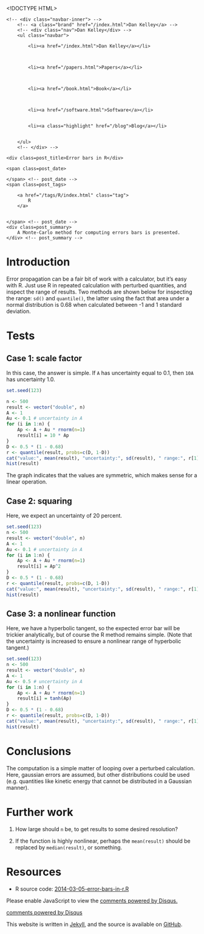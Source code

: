 <!DOCTYPE HTML>
<html>
<head>
<link rel='stylesheet' type='text/css' href='/css/syntax.css' />
<link rel='stylesheet' type='text/css' href='/css/style.css' />
<meta charset="UTF-8">
<title>Error bars in R</title>
</head>

<body>
<div class="navbar">
    <!-- <div class="navbar-inner"> -->
        <!-- <a class="brand" href="/index.html">Dan Kelley</a> -->
        <!-- <div class="nav">Dan Kelley</div> -->
        <ul class="navbar">
            
            <li><a href="/index.html">Dan Kelley</a></li>
            

            
            <li><a href="/papers.html">Papers</a></li>
            

            
            <li><a href="/book.html">Book</a></li>
            

            
            <li><a href="/software.html">Software</a></li>
            
            
            <li><a class="highlight" href="/blog">Blog</a></li>
            

        </ul>
        <!-- </div> -->
</div>

<div id="content">
    




<!-- <div class="span8"> -->

<div class=topnav>

<!-- | <a href='/blog'>Home</a> | -->

</div> <!-- topnav -->


<div class="page-header">

    <div class=post_title>Error bars in R</div>
<!-- </div> --> <!-- span8 -->

<!-- <div class="span4"> -->

<div class=slug>
    <span class=post_date>
        
    </span> <!-- post_date -->
    <span class=post_tags>
        
        <a href="/tags/R/index.html" class="tag">
            R
        </a>
        
        
    </span> <!-- post_date -->
    <div class=post_summary>
        A Monte-Carlo method for computing errors bars is presented.
    </div> <!-- post_summary -->
</div> <!-- slug -->

<!-- </div> -->
<!-- span4 -->
</div> <!-- page-header -->



# Introduction

Error propagation can be a fair bit of work with a calculator, but it's easy with R.  Just use R in repeated calculation with perturbed quantities, and inspect the range of results.  Two methods are shown below for inspecting the range: ``sd()`` and ``quantile()``, the latter using the fact that area under a normal distribution is 0.68 when calculated between -1 and 1 standard deviation.

# Tests


## Case 1: scale factor

In this case, the answer is simple.  If ``A`` has uncertainty equal to 0.1, then ``10A`` has uncertainty 1.0.


```r
set.seed(123)

n <- 500
result <- vector("double", n)
A <- 1
Au <- 0.1 # uncertainty in A
for (i in 1:n) {
    Ap <- A + Au * rnorm(n=1)
    result[i] = 10 * Ap
}
D <- 0.5 * (1 - 0.68)
r <- quantile(result, probs=c(D, 1-D))
cat("value:", mean(result), "uncertainty:", sd(result), " range:", r[1], "to", r[2], "\n")
hist(result)
```

The graph indicates that the values are symmetric, which makes sense for a linear operation.

                                        
## Case 2: squaring

Here, we expect an uncertainty of 20 percent.


```r
set.seed(123)
n <- 500
result <- vector("double", n)
A <- 1
Au <- 0.1 # uncertainty in A
for (i in 1:n) {
    Ap <- A + Au * rnorm(n=1)
    result[i] = Ap^2
}
D <- 0.5 * (1 - 0.68)
r <- quantile(result, probs=c(D, 1-D))
cat("value:", mean(result), "uncertainty:", sd(result), " range:", r[1], "to", r[2], "\n")
hist(result)
```

## Case 3: a nonlinear function

Here, we have a hyperbolic tangent, so the expected error bar will be trickier analytically, but of course the R method remains simple.  (Note that the uncertainty is increased to ensure a nonlinear range of hyperbolic tangent.)


```r
set.seed(123)
n <- 500
result <- vector("double", n)
A <- 1
Au <- 0.5 # uncertainty in A
for (i in 1:n) {
    Ap <- A + Au * rnorm(n=1)
    result[i] = tanh(Ap)
}
D <- 0.5 * (1 - 0.68)
r <- quantile(result, probs=c(D, 1-D))
cat("value:", mean(result), "uncertainty:", sd(result), " range:", r[1], "to", r[2], "\n")
hist(result)
```

# Conclusions

The computation is a simple matter of looping over a perturbed calculation.  Here, gaussian errors are assumed, but other distributions could be used (e.g. quantities like kinetic energy that cannot be distributed in a Gaussian manner).  

# Further work

1. How large should ``n`` be, to get results to some desired resolution?

2. If the function is highly nonlinear, perhaps the ``mean(result)`` should be replaced by ``median(result)``, or something. 

# Resources

* R source code: [2014-03-05-error-bars-in-r.R](/assets/2014-03-05-error-bars-in-r.R)



<div id="disqus_thread"></div>
<script type="text/javascript">
/* * * CONFIGURATION VARIABLES: EDIT BEFORE PASTING INTO YOUR WEBPAGE * * */
var disqus_shortname = 'dankelleydalhousie'; // required: replace example with your forum shortname

/* * * DON'T EDIT BELOW THIS LINE * * */
(function() {
 var dsq = document.createElement('script'); dsq.type = 'text/javascript'; dsq.async = true;
 dsq.src = '//' + disqus_shortname + '.disqus.com/embed.js';
 (document.getElementsByTagName('head')[0] || document.getElementsByTagName('body')[0]).appendChild(dsq);
 })();
</script>
<noscript>Please enable JavaScript to view the <a href="http://disqus.com/?ref_noscript">comments powered by Disqus.</a></noscript>
<a href="http://disqus.com" class="dsq-brlink">comments powered by <span class="logo-disqus">Disqus</span></a>


</div>

<p class="footnote">This website is written in <a
href="http://jekyllrb.com">Jekyll</a>, and the source is available on <a
href="https://github.com/dankelley/dankelley.github.io">GitHub</a>.</p>

</body>
</html>


